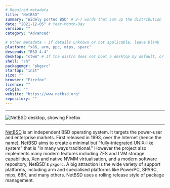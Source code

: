 ```yaml
---
# Required metadata
title: "NetBSD"
summary: "Widely ported BSD" # 2-7 words that sum up the distribution
date: "2021-12-05" # Year-Month-Day
version: ""
category: "Advanced"

# Other metadata - if details unknown or not applicable, leave blank
platform: "x86, arm, ppc, mips, sparc"
descends: "BSD 4.4"
desktop: "ctwm" # If the distro does not boot a desktop by default, or doesn't ship one, leave 'desktop' blank
shell: "sh"
packagemgr: "pkgsrc"
startup: "init"
size: ""
browser: "Firefox"
licence: ""
origin: ""
website: "https://www.netbsd.org"
repository: ""
---
```


---

<Image
  src="/images/netbsd.png"
  alt="NetBSD desktop, showing Firefox"
  width={250}
  height={400}
/>

---

[NetBSD](http://www.netbsd.org) is an independent BSD operating system. It targets the power-user and enterprise markets. First released in 1993, over the Internet (hence the name), NetBSD aims to create a minimal but "fully-integrated UNIX-like system" that is "in many ways traditional." However the project also implements many modern features including ZFS and LVM storage capabilities, Xen and native NVMM virtualisation, and a modern software repository, NetBSD's `pkgsrc`. A big attraction is the wide variety of support platforms, including arm and specialised platforms like PowerPC, SPARC, mips, 68K, and many others. NetBSD uses a rolling release style of package management.
